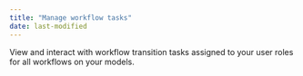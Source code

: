 ```yaml
---
title: "Manage workflow tasks"
date: last-modified
---
```


View and interact with workflow transition tasks assigned to your user roles for all workflows on your models.
